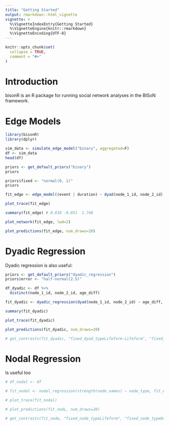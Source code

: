 ```yaml
---
title: "Getting Started"
output: rmarkdown::html_vignette
vignette: >
  %\VignetteIndexEntry{Getting Started}
  %\VignetteEngine{knitr::rmarkdown}
  %\VignetteEncoding{UTF-8}
---
```


```r
knitr::opts_chunk$set(
  collapse = TRUE,
  comment = "#>"
)
```

# Introduction

bisonR is an R package for running social network analyses in the BISoN framework.

# Edge Models

```r
library(bisonR)
library(dplyr)
```

```r
sim_data <- simulate_edge_model("binary", aggregated=F)
df <- sim_data
head(df)
```

```r
priors <- get_default_priors("binary")
priors
```

```r
priors$fixed <- "normal(0, 1)"
priors
```

```r
fit_edge <- edge_model((event | duration) ~ dyad(node_1_id, node_2_id), data=df, data_type="binary", priors=priors)
```

```r
plot_trace(fit_edge)
```

```r
summary(fit_edge) # 0.810 -0.051  1.740 
```

```r
plot_network(fit_edge, lwd=2)
```

```r
plot_predictions(fit_edge, num_draws=20)
```

# Dyadic Regression

Dyadic regression is also useful:

```r
priors <- get_default_priors("dyadic_regression")
priors$error <- "half-normal(2.5)"
```

```r
df_dyadic <- df %>%
  distinct(node_1_id, node_2_id, age_diff)

fit_dyadic <- dyadic_regression(dyad(node_1_id, node_2_id) ~ age_diff, fit_edge, df_dyadic, mm=TRUE, priors=priors)
```

```r
summary(fit_dyadic)
```

```r
plot_trace(fit_dyadic)
```

```r
plot_predictions(fit_dyadic, num_draws=20)
```
```r
# get_contrasts(fit_dyadic, "fixed_dyad_typeLifeform-Lifeform", "fixed_dyad_typeDroid-Droid")
```

# Nodal Regression

Is useful too

```r
# df_nodal <- df 
```


```r
# fit_nodal <- nodal_regression(strength(node_names) ~ node_type, fit_edge, df_nodal, priors=priors)
```

```r
# plot_trace(fit_nodal)
```

```r
# plot_predictions(fit_nodL, num_draws=20)
```


```r
# get_contrasts(fit_node, "fixed_node_typeLifeform", "fixed_node_typeDroid")
```
